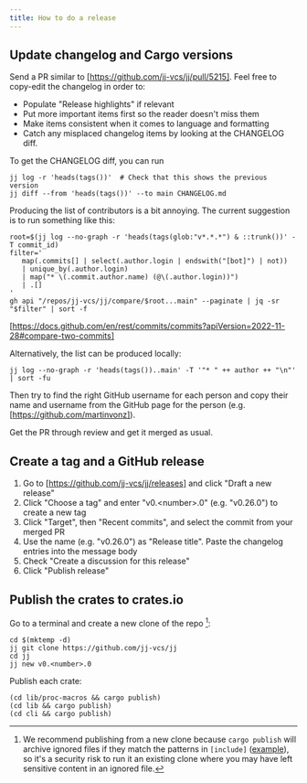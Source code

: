```yaml
---
title: How to do a release
---
```


## Update changelog and Cargo versions

Send a PR similar to [https://github.com/jj-vcs/jj/pull/5215]. Feel free to
copy-edit the changelog in order to:

- Populate "Release highlights" if relevant
- Put more important items first so the reader doesn't miss them
- Make items consistent when it comes to language and formatting
- Catch any misplaced changelog items by looking at the CHANGELOG diff.

To get the CHANGELOG diff, you can run

```shell
jj log -r 'heads(tags())'  # Check that this shows the previous version
jj diff --from 'heads(tags())' --to main CHANGELOG.md
```

Producing the list of contributors is a bit annoying. The current suggestion is
to run something like this:

```shell
root=$(jj log --no-graph -r 'heads(tags(glob:"v*.*.*") & ::trunk())' -T commit_id)
filter='
   map(.commits[] | select(.author.login | endswith("[bot]") | not))
   | unique_by(.author.login)
   | map("* \(.commit.author.name) (@\(.author.login))")
   | .[]
'
gh api "/repos/jj-vcs/jj/compare/$root...main" --paginate | jq -sr "$filter" | sort -f
```

[https://docs.github.com/en/rest/commits/commits?apiVersion=2022-11-28#compare-two-commits]

Alternatively, the list can be produced locally:

```shell
jj log --no-graph -r 'heads(tags())..main' -T '"* " ++ author ++ "\n"' | sort -fu
```

Then try to find the right GitHub username for each person and copy their name
and username from the GitHub page for the person
(e.g. [https://github.com/martinvonz]).

Get the PR through review and get it merged as usual.

## Create a tag and a GitHub release

1. Go to [https://github.com/jj-vcs/jj/releases] and click "Draft a new release"
2. Click "Choose a tag" and enter "v0.\<number\>.0" (e.g. "v0.26.0") to create a
   new tag
3. Click "Target", then "Recent commits", and select the commit from your merged
   PR
4. Use the name (e.g. "v0.26.0") as "Release title". Paste the changelog entries
   into the message body
5. Check "Create a discussion for this release"
6. Click "Publish release"

## Publish the crates to crates.io

Go to a terminal and create a new clone of the repo [^1]:

```shell
cd $(mktemp -d)
jj git clone https://github.com/jj-vcs/jj
cd jj
jj new v0.<number>.0
```

Publish each crate:

```shell
(cd lib/proc-macros && cargo publish)
(cd lib && cargo publish)
(cd cli && cargo publish)
```

[^1]:
    We recommend publishing from a new clone because `cargo publish` will
    archive ignored files if they match the patterns in `[include]`
    ([example](https://github.com/jj-vcs/jj/blob/b95628c398c6c3d11f41bdf53d0aef11f92ee96d/lib/Cargo.toml#L15-L22)),
    so it's a security risk to run it an existing clone where you may have
    left sensitive content in an ignored file.
